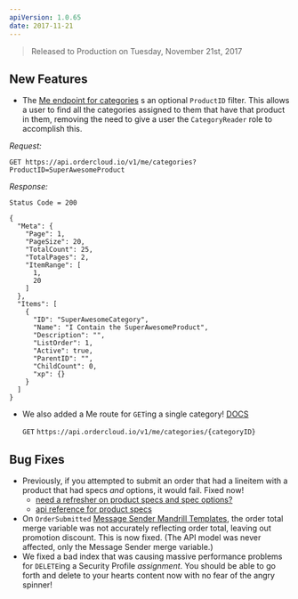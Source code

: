```yaml
---
apiVersion: 1.0.65
date: 2017-11-21
---
```


> Released to Production on Tuesday, November 21st, 2017

## New Features

- The [Me endpoint for categories](/api-reference/me-and-my-stuff/my-categories/list-categories) s an optional `ProductID` filter. This allows a user to find all the categories assigned to them that have that product in them, removing the need to give a user the `CategoryReader` role to accomplish this.

_Request:_

    GET https://api.ordercloud.io/v1/me/categories?ProductID=SuperAwesomeProduct

_Response:_

    Status Code = 200

    {
      "Meta": {
        "Page": 1,
        "PageSize": 20,
        "TotalCount": 25,
        "TotalPages": 2,
        "ItemRange": [
          1,
          20
        ]
      },
      "Items": [
        {
          "ID": "SuperAwesomeCategory",
          "Name": "I Contain the SuperAwesomeProduct",
          "Description": "",
          "ListOrder": 1,
          "Active": true,
          "ParentID": "",
          "ChildCount": 0,
          "xp": {}
        }
      ]
    }

- We also added a Me route for `GET`ing a single category! [DOCS](/api-reference/me-and-my-stuff/my-categories/get-category)

  `GET` `https://api.ordercloud.io/v1/me/categories/{categoryID}`

## Bug Fixes

- Previously, if you attempted to submit an order that had a lineitem with a product that had specs _and_ options, it would fail. Fixed now!
  - [need a refresher on product specs and spec options?](/use-case-guides/product-catalog-management/cpq-configure-price-quote)
  - [api reference for product specs](/api-reference/product-catalogs/specs)
- On `OrderSubmitted` [Message Sender Mandrill Templates](https://github.com/ordercloud-api/mailchimp-email-templates), the order total merge variable was not accurately reflecting order total, leaving out promotion discount. This is now fixed. (The API model was never affected, only the Message Sender merge variable.)
- We fixed a bad index that was causing massive performance problems for `DELETE`ing a Security Profile _assignment_. You should be able to go forth and delete to your hearts content now with no fear of the angry spinner!
